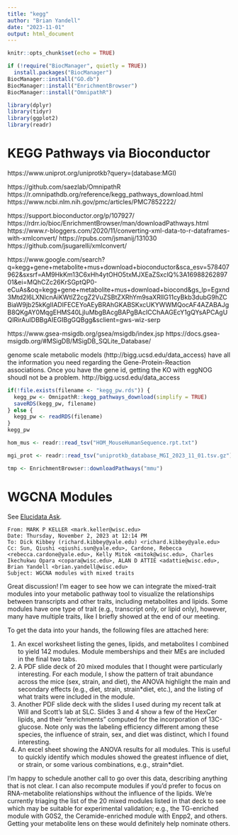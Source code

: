 ```yaml
---
title: "kegg"
author: "Brian Yandell"
date: "2023-11-01"
output: html_document
---
```


```r
knitr::opts_chunk$set(echo = TRUE)
```

```r
if (!require("BiocManager", quietly = TRUE))
  install.packages("BiocManager")
BiocManager::install("GO.db")
BiocManager::install("EnrichmentBrowser")
BiocManager::install("OmnipathR")
```

```r
library(dplyr)
library(tidyr)
library(ggplot2)
library(readr)
```

# KEGG Pathways via Bioconductor

https://www.uniprot.org/uniprotkb?query=(database:MGI)

https://github.com/saezlab/OmnipathR
https://r.omnipathdb.org/reference/kegg_pathways_download.html
https://www.ncbi.nlm.nih.gov/pmc/articles/PMC7852222/

https://support.bioconductor.org/p/107927/
https://rdrr.io/bioc/EnrichmentBrowser/man/downloadPathways.html
https://www.r-bloggers.com/2020/11/converting-xml-data-to-r-dataframes-with-xmlconvert/
https://rpubs.com/jsmanij/131030
https://github.com/jsugarelli/xmlconvert/

https://www.google.com/search?q=kegg+gene+metabolite+mus+download+bioconductor&sca_esv=578407962&sxsrf=AM9HkKm13C6xHh4ytOHO5txMJXEaZSxclQ%3A1698826289701&ei=MQhCZc26KrSGptQP0-eCuAs&oq=kegg+gene+metabolite+mus+download+biocond&gs_lp=Egxnd3Mtd2l6LXNlcnAiKWtlZ2cgZ2VuZSBtZXRhYm9saXRlIG11cyBkb3dubG9hZCBiaW9jb25kKgIIADIFECEYoAEyBRAhGKABSKxcUKYWWMQocAF4AZABAJgB8QKgAY0MqgEHMS40LjIuMbgBAcgBAPgBAcICChAAGEcY1gQYsAPCAgUQIRirAuIDBBgAIEGIBgGQBgg&sclient=gws-wiz-serp

https://www.gsea-msigdb.org/gsea/msigdb/index.jsp 
https://docs.gsea-msigdb.org/#MSigDB/MSigDB_SQLite_Database/

genome scale metabolic models (http://bigg.ucsd.edu/data_access) have all the information you need regarding the Gene-Protein-Reaction associations. Once you have the gene id, getting the KO with eggNOG shoudl not be a problem.
http://bigg.ucsd.edu/data_access

```r
if(!file.exists(filename <- "kegg_pw.rds")) {
  kegg_pw <- OmnipathR::kegg_pathways_download(simplify = TRUE)
  saveRDS(kegg_pw, filename)
} else {
  kegg_pw <- readRDS(filename)
}
kegg_pw
```

```r
hom_mus <- readr::read_tsv("HOM_MouseHumanSequence.rpt.txt")
```

```r
mgi_prot <- readr::read_tsv("uniprotkb_database_MGI_2023_11_01.tsv.gz")
```

```r
tmp <- EnrichmentBrowser::downloadPathways("mmu")
```

# WGCNA Modules

See [Elucidata Ask](https://docs.google.com/document/d/1zGaEKaHedmzHc4YgHyT-c6XK_kosV01ypM3Mvf2_hwA).

```
From: MARK P KELLER <mark.keller@wisc.edu>
Date: Thursday, November 2, 2023 at 12:14 PM
To: Dick Kibbey (richard.kibbey@yale.edu) <richard.kibbey@yale.edu>
Cc: Sun, Qiushi <qiushi.sun@yale.edu>, Cardone, Rebecca <rebecca.cardone@yale.edu>, Kelly Mitok <mitok@wisc.edu>, Charles Ikechukwu Opara <copara@wisc.edu>, ALAN D ATTIE <adattie@wisc.edu>, Brian Yandell <brian.yandell@wisc.edu>
Subject: WGCNA modules with mixed traits
```

Great discussion! I’m eager to see how we can integrate the mixed-trait modules into your metabolic pathway tool to visualize the relationships between transcripts and other traits, including metabolites and lipids. Some modules have one type of trait (e.g., transcript only, or lipid only), however, many have multiple traits, like I briefly showed at the end of our meeting. 
 
To get the data into your hands, the following files are attached here:

1.	An excel worksheet listing the genes, lipids, and metabolites I combined to yield 142 modules. Module memberships and their MEs are included in the final two tabs. 
2.	A PDF slide deck of 20 mixed modules that I thought were particularly interesting. For each module, I show the pattern of trait abundance across the mice (sex, strain, and diet), the ANOVA highlight the main and secondary effects (e.g., diet, strain, strain*diet, etc.), and the listing of what traits were included in the module. 
3.	Another PDF slide deck with the slides I used during my recent talk at Will and Scott’s lab at SLC. Slides 3 and 4 show a few of the HexCer lipids, and their “enrichments” computed for the incorporation of 13C-glucose. Note only was the labeling efficiency different among these species, the influence of strain, sex, and diet was distinct, which I found interesting. 
4.	An excel sheet showing the ANOVA results for all modules. This is useful to quickly identify which modules showed the greatest influence of diet, or strain, or some various combinations, e.g., strain*diet. 
 
I’m happy to schedule another call to go over this data, describing anything that is not clear. I can also recompute modules if you’d prefer to focus on RNA-metabolite relationships without the influence of the lipids. We’re currently triaging the list of the 20 mixed modules listed in that deck to see which may be suitable for experimental validation; e.g., the TG-enriched module with G0S2, the Ceramide-enriched module with Enpp2, and others. Getting your metabolite lens on these would definitely help nominate others. 

